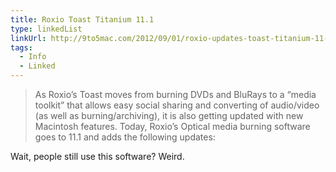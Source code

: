 ```yaml
---
title: Roxio Toast Titanium 11.1
type: linkedList
linkUrl: http://9to5mac.com/2012/09/01/roxio-updates-toast-titanium-11-1-fully-cocoa-ized-mountain-liongatekeeper-compatible-hundreds-of-changesfixes/
tags:
  - Info
  - Linked
---
```


> As Roxio’s Toast moves from burning DVDs and BluRays to a “media toolkit” that allows easy social sharing and converting of audio/video (as well as burning/archiving), it is also getting updated with new Macintosh features. Today, Roxio’s Optical media burning software goes to 11.1 and adds the following updates:

Wait, people still use this software? Weird.
